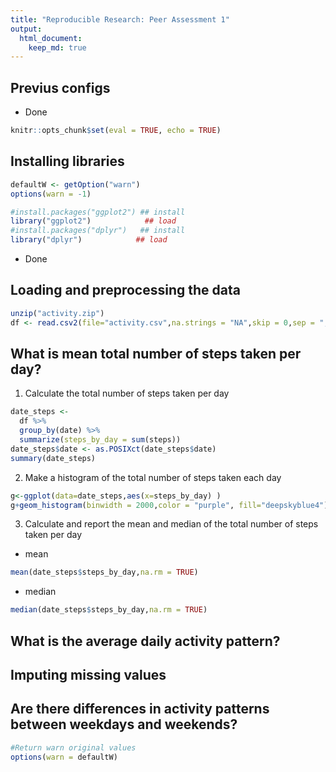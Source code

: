 ```yaml
---
title: "Reproducible Research: Peer Assessment 1"
output: 
  html_document:
    keep_md: true
---
```

## Previus configs
  * Done
```r
knitr::opts_chunk$set(eval = TRUE, echo = TRUE)
```


## Installing libraries
```r
defaultW <- getOption("warn") 
options(warn = -1) 

#install.packages("ggplot2") ## install
library("ggplot2")            ## load
#install.packages("dplyr")   ## install
library("dplyr")            ## load
```
  * Done

## Loading and preprocessing the data
```r
unzip("activity.zip")
df <- read.csv2(file="activity.csv",na.strings = "NA",skip = 0,sep = ",")

```



## What is mean total number of steps taken per day?

1. Calculate the total number of steps taken per day
```r
date_steps <-
  df %>%
  group_by(date) %>%
  summarize(steps_by_day = sum(steps))
date_steps$date <- as.POSIXct(date_steps$date)
summary(date_steps)
```

2. Make a histogram of the total number of steps taken each day

```r
g<-ggplot(data=date_steps,aes(x=steps_by_day) )
g+geom_histogram(binwidth = 2000,color = "purple", fill="deepskyblue4")+labs(x = "Steps by Day",y="Days", title = "Histogram",subtitle = "Total number of steps taken each day")

```

3. Calculate and report the mean and median of the total number of steps taken per day
 + mean
```r
mean(date_steps$steps_by_day,na.rm = TRUE)
```
 + median
```r
median(date_steps$steps_by_day,na.rm = TRUE)
```


## What is the average daily activity pattern?



## Imputing missing values



## Are there differences in activity patterns between weekdays and weekends?



```r
#Return warn original values
options(warn = defaultW)
```

